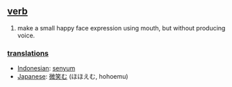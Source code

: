 == [[verb]] ==
# make a small happy face expression using mouth, but without producing voice.

=== [[translation]]s ===
*[[Indonesian]]: [[senyum]]
*[[Japanese]]: [[微笑む]] (ほほえむ, hohoemu)